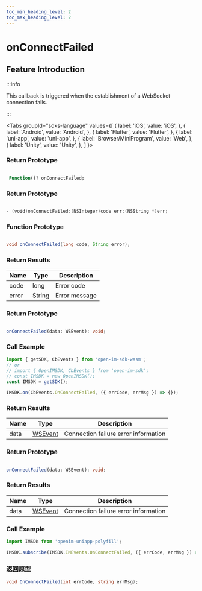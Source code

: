 ```yaml
---
toc_min_heading_level: 2
toc_max_heading_level: 2
---
```


# onConnectFailed

## Feature Introduction

:::info

This callback is triggered when the establishment of a WebSocket connection fails.

:::

<Tabs
groupId="sdks-language"
values={[
{ label: 'iOS', value: 'iOS', },
{ label: 'Android', value: 'Android', },
{ label: 'Flutter', value: 'Flutter', },
{ label: 'uni-app', value: 'uni-app', },
{ label: 'Browser/MiniProgram', value: 'Web', },
{ label: 'Unity', value: 'Unity', },
]
}>

<TabItem value="Flutter">

### Return Prototype

```dart showLineNumbers

 Function()? onConnectFailed;

```

</TabItem>

<TabItem value="iOS">

### Return Prototype

```swift showLineNumbers

- (void)onConnectFailed:(NSInteger)code err:(NSString *)err;

```

</TabItem>

<TabItem value="Android">

### Function Prototype

```java showLineNumbers

void onConnectFailed(long code, String error);

```

### Return Results

| Name | Type                                    | Description   |
| ---- | --------------------------------------- | ------------- |
| code | long                                    | Error code    |
| error| String                                  | Error message |

</TabItem>

<TabItem value="Web">

### Return Prototype

```ts showLineNumbers

onConnectFailed(data: WSEvent): void;

```

### Call Example

```js showLineNumbers
import { getSDK, CbEvents } from 'open-im-sdk-wasm';
// or
// import { OpenIMSDK, CbEvents } from 'open-im-sdk';
// const IMSDK = new OpenIMSDK();
const IMSDK = getSDK();

IMSDK.on(CbEvents.OnConnectFailed, ({ errCode, errMsg }) => {});
```

### Return Results

| Name | Type                                    | Description        |
| ---- | --------------------------------------- | ------------------ |
| data | [WSEvent](/class/response.mdx) | Connection failure error information |

</TabItem>

<TabItem value="uni-app">

### Return Prototype

```ts showLineNumbers

onConnectFailed(data: WSEvent): void;

```

### Return Results

| Name | Type                                    | Description        |
| ---- | --------------------------------------- | ------------------ |
| data | [WSEvent](/class/response.mdx) | Connection failure error information |

### Call Example

```js showLineNumbers
import IMSDK from 'openim-uniapp-polyfill';

IMSDK.subscribe(IMSDK.IMEvents.OnConnectFailed, ({ errCode, errMsg }) => {});
```

</TabItem>

<TabItem value="Unity">

### 返回原型

```C# showLineNumbers
void OnConnectFailed(int errCode, string errMsg);
```

</TabItem>

</Tabs>